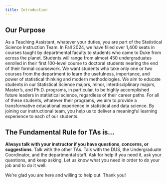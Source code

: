 ```yaml
---
title: Introduction
---
```


## Our Purpose {.unnumbered}

As a Teaching Assistant, whatever your duties, you are part of the Statistical Science Instruction Team.
In Fall 2024, we have filled over 1,400 seats in courses taught by departmental faculty to students who came to Duke from across the planet.
Students will range from almost 450 undergraduates enrolled in their first 100-level course to doctoral students nearing the end of their formal coursework.
We want students who take only one or two courses from the department to learn the usefulness, importance, and power of statistical thinking and modern methodologies.
We aim to educate students in our Statistical Science majors, minor, interdisciplinary majors, Master's, and Ph.D. programs, in particular, to be highly accomplished future leaders in statistical science, regardless of their career paths.
For all of these students, whatever their programs, we aim to provide a transformative educational experience in statistical and data science.
By joining our instructional team, you help us to deliver a meaningful learning experience to each of our students.

## The Fundamental Rule for TAs is... {.unnumbered}

**Always talk with your instructor if you have questions, concerns, or suggestions**.
Talk with the other TAs.
Talk with the DUS, the Undergraduate Coordinator, and the departmental staff.
Ask for help if you need it, ask your questions, and keep asking.
Let us know what you need in order to do your job and to do it well.

We're glad you are here and willing to help out.
Thank you!
